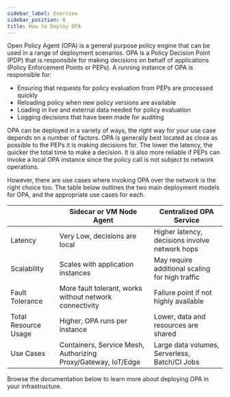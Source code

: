 ```yaml
---
sidebar_label: Overview
sidebar_position: 0
title: How to Deploy OPA
---
```


Open Policy Agent (OPA) is a general purpose policy engine that can be used
in a range of deployment scenarios. OPA is a Policy Decision Point (PDP) that
is responsible for making decisions on behalf of applications (Policy
Enforcement Points or PEPs). A running instance of OPA is responsible for:

- Ensuring that requests for policy evaluation from PEPs are processed quickly
- Reloading policy when new policy versions are available
- Loading in live and external data needed for policy evaluation
- Logging decisions that have been made for auditing

OPA can be deployed in a variety of ways, the right way for your use case
depends on a number of factors. OPA is generally best located as close as
possible to the PEPs it is making decisions for. The lower the latency, the
quicker the total time to make a decision. It is also more reliable if PEPs can
invoke a local OPA instance since the policy call is not subject to network
operations.

However, there are use cases where invoking OPA over the network is the right
choice too. The table below outlines the two main deployment models for OPA, and
the appropriate use cases for each.

|                      | Sidecar or VM Node Agent                                      | Centralized OPA Service                         |
|----------------------|---------------------------------------------------------------|-------------------------------------------------|
| Latency              | Very Low, decisions are local                                 | Higher latency, decisions involve network hops  |
| Scalability          | Scales with application instances                             | May require additional scaling for high traffic |
| Fault Tolerance      | More fault tolerant, works without network connectivity       | Failure point if not highly available           |
| Total Resource Usage | Higher, OPA runs per instance                                 | Lower, data and resources are shared            |
| Use Cases            | Containers, Service Mesh, Authorizing Proxy/Gateway, IoT/Edge | Large data volumes, Serverless, Batch/CI Jobs   |

Browse the documentation below to learn more about deploying OPA in your
infrastructure.

<CardGrid>
  <Card key={"k8s"} item={{
    title: "Kubernetes",
    icon: require('./assets/images/k8s.png').default,
    link: "./deploy/k8s/",
    link_text: "Deploy on Kubernetes",
  }} />
  <Card key={"docker"} item={{
    title: "Docker",
    icon: require('./assets/images/docker.png').default,
    link: "./deploy/docker/",
    link_text: "Deploy on Docker",
  }} />
</CardGrid>

<CardGrid>
  <Card key={"aws"} item={{
    title: "AWS",
    icon: require('./assets/images/aws.png').default,
    link: "./deploy/aws",
    link_text: "Deploy on AWS",
  }} />
  <Card key={"google-cloud"} item={{
    title: "Google Cloud",
    icon: require('./assets/images/google-cloud.png').default,
    link: "./deploy/google-cloud/",
    link_text: "Deploy on Google Cloud",
  }} />
  <Card key={"azure"} item={{
    title: "Azure",
    icon: require('./assets/images/azure.png').default,
    link: "./deploy/azure/",
    link_text: "Deploy on Azure",
  }} />
</CardGrid>
